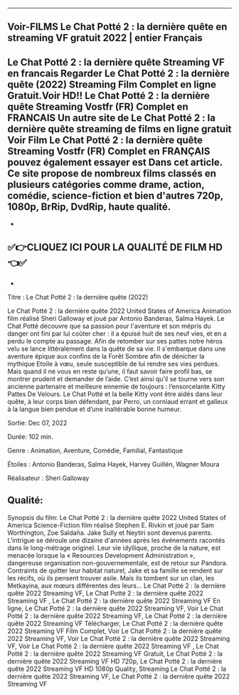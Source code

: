 -------------------------------------------------------------------------------------------------------
Voir-FILMS Le Chat Potté 2 : la dernière quête en streaming VF gratuit 2022 | entier Français
-------------------------------------------------------------------------------------------------------

Le Chat Potté 2 : la dernière quête Streaming VF en francais
Regarder Le Chat Potté 2 : la dernière quête (2022) Streaming Film Complet en ligne Gratuit.Voir HD!! Le Chat Potté 2 : la dernière quête Streaming Vostfr (FR) Complet en FRANCAIS Un autre site de Le Chat Potté 2 : la dernière quête streaming de films en ligne gratuit Voir Film Le Chat Potté 2 : la dernière quête Streaming Vostfr (FR) Complet en FRANÇAIS pouvez également essayer est Dans cet article. Ce site propose de nombreux films classés en plusieurs catégories comme drame, action, comédie, science-fiction et bien d'autres 720p, 1080p, BrRip, DvdRip, haute qualité.
-
-
✅👉CLIQUEZ ICI POUR LA QUALITÉ DE FILM HD 👈✅
-
-
Titre : Le Chat Potté 2 : la dernière quête (2022)

Le Chat Potté 2 : la dernière quête 2022 United States of America Animation film réalisé Sheri Galloway et joué par Antonio Banderas, Salma Hayek. Le Chat Potté découvre que sa passion pour l'aventure et son mépris du danger ont fini par lui coûter cher : il a épuisé huit de ses neuf vies, et en a perdu le compte au passage. Afin de retomber sur ses pattes notre héros velu se lance littéralement dans la quête de sa vie. Il s'embarque dans une aventure épique aux confins de la Forêt Sombre afin de dénicher la mythique Etoile à vœu, seule susceptible de lui rendre ses vies perdues. Mais quand il ne vous en reste qu’une, il faut savoir faire profil bas, se montrer prudent et demander de l’aide. C’est ainsi qu’il se tourne vers son ancienne partenaire et meilleure ennemie de toujours : l’ensorcelante Kitty Pattes De Velours. Le Chat Potté et la belle Kitty vont être aidés dans leur quête, à leur corps bien défendant, par Perro, un corniaud errant et galleux à la langue bien pendue et d’une inaltérable bonne humeur.

Sortie: Dec 07, 2022

Durée:  102 min.

Genre : Animation, Aventure, Comédie, Familial, Fantastique

Étoiles : Antonio Banderas, Salma Hayek, Harvey Guillén, Wagner Moura

Réalisateur : Sheri Galloway

Qualité: 
-
Synopsis du film:
Le Chat Potté 2 : la dernière quête 2022 United States of America Science-Fiction film réalisé Stephen E. Rivkin et joué par Sam Worthington, Zoe Saldaña. Jake Sully et Neytiri sont devenus parents. L'intrigue se déroule une dizaine d'années après les événements racontés dans le long-métrage originel. Leur vie idyllique, proche de la nature, est menacée lorsque la « Resources Development Administration », dangereuse organisation non-gouvernementale, est de retour sur Pandora. Contraints de quitter leur habitat naturel, Jake et sa famille se rendent sur les récifs, où ils pensent trouver asile. Mais ils tombent sur un clan, les Metkayina, aux mœurs différentes des leurs...
Le Chat Potté 2 : la dernière quête 2022 Streaming VF, Le Chat Potté 2 : la dernière quête 2022 Streaming VF , Le Chat Potté 2 : la dernière quête 2022 Streaming VF En ligne, Le Chat Potté 2 : la dernière quête 2022 Streaming VF, Voir Le Chat Potté 2 : la dernière quête 2022 Streaming VF, Le Chat Potté 2 : la dernière quête 2022 Streaming VF Télécharger, Le Chat Potté 2 : la dernière quête 2022 Streaming VF Film Complet, Voir Le Chat Potté 2 : la dernière quête 2022 Streaming VF, Voir Le Chat Potté 2 : la dernière quête 2022 Streaming VF, Voir Le Chat Potté 2 : la dernière quête 2022 Streaming VF , Le Chat Potté 2 : la dernière quête 2022 Streaming VF Gratuit, Le Chat Potté 2 : la dernière quête 2022 Streaming VF HD 720p, Le Chat Potté 2 : la dernière quête 2022 Streaming VF HD 1080p Quality, Streaming Le Chat Potté 2 : la dernière quête 2022 Streaming VF, Le Chat Potté 2 : la dernière quête 2022 Streaming VF​

